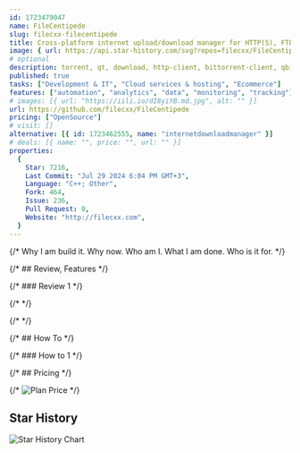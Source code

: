 ```yaml
---
id: 1723479047
name: FileCentipede
slug: filecxx-filecentipede
title: Cross-platform internet upload/download manager for HTTP(S), FTP(S), SSH, magnet-link, BitTorrent, m3u8, ed2k, and online videos. WebDAV client, FTP client, SSH client.
image: { url: https://api.star-history.com/svg?repos=filecxx/FileCentipede }
# optional
description: torrent, qt, download, http-client, bittorrent-client, qbittorrent, transmission, video-downloader, m3u8, ssh-client, ftp-client, libtorrent, download-videos, magnet, bt, webdav-client, download-manager, stream-downloader, remote-download,  ,
published: true
tasks: ["Development & IT", "Cloud services & hosting", "Ecommerce"]
features: ["automation", "analytics", "data", "monitoring", "tracking"]
# images: [{ url: "https://iili.io/dI8yiYB.md.jpg", alt: "" }]
url: https://github.com/filecxx/FileCentipede
pricing: ["OpenSource"]
# visit: []
alternative: [{ id: 1723462555, name: "internetdownloadmanager" }]
# deals: [{ name: "", price: "", url: "" }]
properties:
  {
    Star: 7216,
    Last Commit: "Jul 29 2024 6:04 PM GMT+3",
    Language: "C++; Other",
    Fork: 464,
    Issue: 236,
    Pull Request: 0,
    Website: "http://filecxx.com",
  }
---
```


{/* Why I am build it. Why now. Who am I. What I am done. Who is it for. */}

{/* ## Review, Features */}

{/* ### Review 1 */}

{/* <DetailYoutube videoId="" startTime={0} /> */}

{/* <Twitters ids=[] /> */}

{/* ## How To */}

{/* ### How to 1 */}

{/* ## Pricing */}

{/* <Img src="" alt="Plan Price" /> */}

## Star History

![Star History Chart](https://api.star-history.com/svg?repos=filecxx/FileCentipede)
